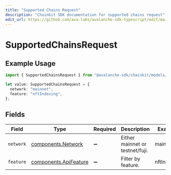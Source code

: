 ```yaml
---
title: "Supported Chains Request"
description: "Chainkit SDK documentation for supported chains request"
edit_url: https://github.com/ava-labs/avalanche-sdk-typescript/edit/main/chainkit/docs/models/operations/supportedchainsrequest.md
---
```


# SupportedChainsRequest

## Example Usage

```typescript
import { SupportedChainsRequest } from "@avalanche-sdk/chainkit/models/operations";

let value: SupportedChainsRequest = {
  network: "mainnet",
  feature: "nftIndexing",
};
```

## Fields

| Field                                                          | Type                                                           | Required                                                       | Description                                                    | Example                                                        |
| -------------------------------------------------------------- | -------------------------------------------------------------- | -------------------------------------------------------------- | -------------------------------------------------------------- | -------------------------------------------------------------- |
| `network`                                                      | [components.Network](https://github.com/ava-labs/avalanche-sdk-typescript/blob/main/chainkit/models/components/network.md)       | :heavy_minus_sign:                                             | Either mainnet or testnet/fuji.                                | mainnet                                                        |
| `feature`                                                      | [components.ApiFeature](https://github.com/ava-labs/avalanche-sdk-typescript/blob/main/chainkit/models/components/apifeature.md) | :heavy_minus_sign:                                             | Filter by feature.                                             | nftIndexing                                                    |